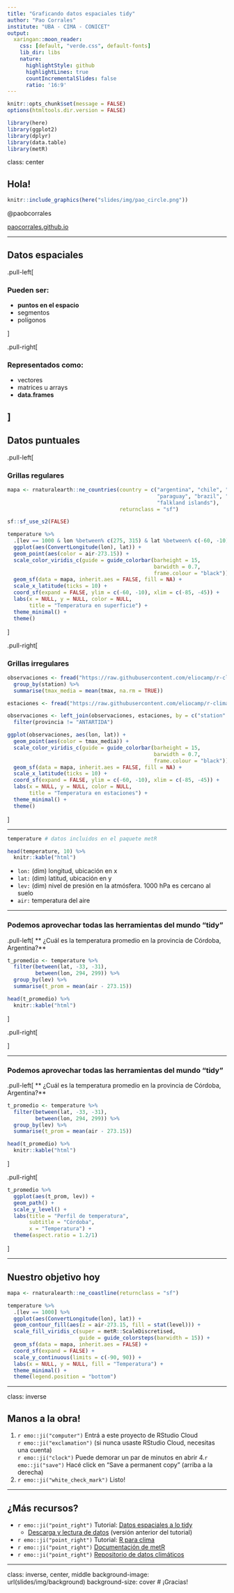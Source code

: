 ```yaml
---
title: "Graficando datos espaciales tidy"
author: "Pao Corrales"
institute: "UBA - CIMA - CONICET"
output:
  xaringan::moon_reader:
    css: [default, "verde.css", default-fonts]
    lib_dir: libs
    nature:
      highlightStyle: github
      highlightLines: true
      countIncrementalSlides: false
      ratio: '16:9'
---
```


```r
knitr::opts_chunk$set(message = FALSE)
options(htmltools.dir.version = FALSE)

library(here)
library(ggplot2)
library(dplyr)
library(data.table)
library(metR)
```
class: center

## Hola!

```r
knitr::include_graphics(here("slides/img/pao_circle.png"))
```

@paobcorrales

[paocorrales.github.io](https://paocorrales.github.io/)

---

## Datos espaciales

.pull-left[

### Pueden ser:

* **puntos en el espacio**
* segmentos
* polígonos

]

.pull-right[

### Representados como:

* vectores
* matrices u arrays
* **data.frames**

]
---

## Datos puntuales

.pull-left[

### Grillas regulares

```r

mapa <- rnaturalearth::ne_countries(country = c("argentina", "chile", "uruguay", 
                                                "paraguay", "brazil", "bolivia", 
                                                "falkland islands"), 
                                    returnclass = "sf")

sf::sf_use_s2(FALSE)

temperature %>% 
  .[lev == 1000 & lon %between% c(275, 315) & lat %between% c(-60, -10)] %>% 
  ggplot(aes(ConvertLongitude(lon), lat)) +
  geom_point(aes(color = air-273.15)) +
  scale_color_viridis_c(guide = guide_colorbar(barheight = 15,
                                               barwidth = 0.7,
                                               frame.colour = "black")) +
  geom_sf(data = mapa, inherit.aes = FALSE, fill = NA) +
  scale_x_latitude(ticks = 10) +
  coord_sf(expand = FALSE, ylim = c(-60, -10), xlim = c(-85, -45)) +
  labs(x = NULL, y = NULL, color = NULL,
       title = "Temperatura en superficie") +
  theme_minimal() +
  theme()

```



]

.pull-right[

### Grillas irregulares

```r
observaciones <- fread("https://raw.githubusercontent.com/eliocamp/r-clima/master/datos/observaciones_smn.csv") %>% 
  group_by(station) %>% 
  summarise(tmax_media = mean(tmax, na.rm = TRUE))

estaciones <- fread("https://raw.githubusercontent.com/eliocamp/r-clima/master/datos/estaciones_smn.csv") 

observaciones <- left_join(observaciones, estaciones, by = c("station" = "nombre")) %>% 
  filter(provincia != "ANTARTIDA")

ggplot(observaciones, aes(lon, lat)) +
  geom_point(aes(color = tmax_media)) +
  scale_color_viridis_c(guide = guide_colorbar(barheight = 15,
                                               barwidth = 0.7,
                                               frame.colour = "black")) +
  geom_sf(data = mapa, inherit.aes = FALSE, fill = NA) +
  scale_x_latitude(ticks = 10) +
  coord_sf(expand = FALSE, ylim = c(-60, -10), xlim = c(-85, -45)) +
  labs(x = NULL, y = NULL, color = NULL,
       title = "Temperatura en estaciones") +
  theme_minimal() +
  theme()
```


]

---

```r
temperature # datos incluidos en el paquete metR
```

```r
head(temperature, 10) %>% 
  knitr::kable("html")
```

* `lon:` (dim) longitud, ubicación en x
* `lat:` (dim) latitud, ubicación en y
* `lev:` (dim) nivel de presión en la atmósfera. 1000 hPa es cercano al suelo
* `air:` temperatura del aire

---

### Podemos aprovechar todas las herramientas del mundo "tidy"

.pull-left[
** ¿Cuál es la temperatura promedio en la provincia de Córdoba, Argentina?**

```r
t_promedio <- temperature %>% 
  filter(between(lat, -33, -31),
         between(lon, 294, 299)) %>% 
  group_by(lev) %>% 
  summarise(t_prom = mean(air - 273.15))
```

```r
head(t_promedio) %>% 
  knitr::kable("html")
```

]

.pull-right[


]

---

### Podemos aprovechar todas las herramientas del mundo "tidy"

.pull-left[
** ¿Cuál es la temperatura promedio en la provincia de Córdoba, Argentina?**

```r
t_promedio <- temperature %>% 
  filter(between(lat, -33, -31),
         between(lon, 294, 299)) %>% 
  group_by(lev) %>% 
  summarise(t_prom = mean(air - 273.15))
```

```r
head(t_promedio) %>% 
  knitr::kable("html")
```

]

.pull-right[

```r
t_promedio %>% 
  ggplot(aes(t_prom, lev)) +
  geom_path() +
  scale_y_level() +
  labs(title = "Perfil de temperatura",
       subtitle = "Córdoba",
       x = "Temperatura") +
  theme(aspect.ratio = 1.2/1)
```

]

---

## Nuestro objetivo hoy

```r
mapa <- rnaturalearth::ne_coastline(returnclass = "sf")

temperature %>% 
  .[lev == 1000] %>% 
  ggplot(aes(ConvertLongitude(lon), lat)) +
  geom_contour_fill(aes(z = air-273.15, fill = stat(level))) +
  scale_fill_viridis_c(super = metR::ScaleDiscretised,
                       guide = guide_colorsteps(barwidth = 15)) +
  geom_sf(data = mapa, inherit.aes = FALSE) +
  coord_sf(expand = FALSE) +
  scale_y_continuous(limits = c(-90, 90)) +
  labs(x = NULL, y = NULL, fill = "Temperatura") +
  theme_minimal() +
  theme(legend.position = "bottom")
```

---

class: inverse

## Manos a la obra!

1. `r emo::ji("computer")` Entrá a este proyecto de RStudio Cloud  
  `r emo::ji("exclamation")` (si nunca usaste RStudio Cloud, necesitas una cuenta)  
  `r emo::ji("clock")` Puede demorar un par de minutos en abrir
4.`r emo::ji("save")` Hacé click en "Save a permanent copy" (arriba a la derecha)
5. `r emo::ji("white_check_mark")` Listo!

---

## ¿Más recursos?

* `r emo::ji("point_right")` Tutorial: [Datos espaciales a lo tidy](https://eliocamp.github.io/espaciales-tidy-tutorial/)  
  * [Descarga y lectura de datos](https://eliocamp.github.io/espaciales-tidy-tutorial/useR2021/02_lectura.html) (versión anterior del tutorial)
* `r emo::ji("point_right")` Tutorial: [R para clima](https://eliocamp.github.io/r-clima)
* `r emo::ji("point_right")` [Documentación de metR](https://eliocamp.github.io/metR/index.html)
* `r emo::ji("point_right")` [Repositorio de datos climáticos](https://cds.climate.copernicus.eu/cdsapp#!/home)

---
class: inverse, center, middle
background-image: url(slides/img/background)
background-size: cover
# ¡Gracias!
